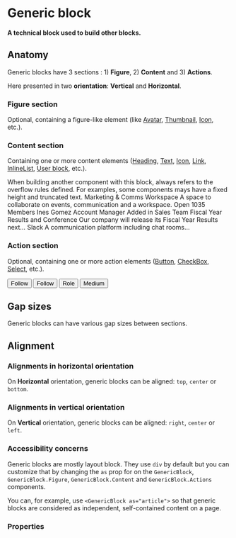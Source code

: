 
# Generic block

**A technical block used to build other blocks.**

## Anatomy

Generic blocks have 3 sections : 1) **Figure**, 2) **Content** and 3) **Actions**.

Here presented in two **orientation**: **Vertical** and **Horizontal**.

<DemoBlock orientation="horizontal" vAlign="space-evenly">
    <GenericBlock orientation="vertical" vAlign="center">
        <GenericBlock.Figure>
            <Placeholder name="1" height={64} width={64} />
        </GenericBlock.Figure>
        <GenericBlock.Content>
            <Placeholder name="2" height={52} width={104} />
        </GenericBlock.Content>
        <GenericBlock.Actions>
            <Placeholder name="3" width={80} />
        </GenericBlock.Actions>
    </GenericBlock>
    <GenericBlock orientation="horizontal">
        <GenericBlock.Figure>
            <Placeholder name="1" />
        </GenericBlock.Figure>
        <GenericBlock.Content>
            <Placeholder name="2" width={122} />
        </GenericBlock.Content>
        <GenericBlock.Actions>
            <Placeholder name="3" width={80} textAlign="right" />
        </GenericBlock.Actions>
    </GenericBlock>
</DemoBlock>

### Figure section

Optional, containing a figure-like element (like [Avatar](/product/components/avatar/), [Thumbnail](/product/components/thumbnail/), [Icon](/product/components/icon/), etc.).

<DemoBlock orientation="horizontal" hAlign="bottom" vAlign="space-evenly">
    <GenericBlock as="article" orientation="vertical" vAlign="center">
        <GenericBlock.Figure>
            <Avatar image="/demo-assets/persona.png" alt="Emmitt O Lum. Profile Photo" size="l" />
        </GenericBlock.Figure>
        <GenericBlock.Content>
            <Placeholder name="2" height={52} width={104} />
        </GenericBlock.Content>
        <GenericBlock.Actions>
            <Placeholder name="3" width={80} />
        </GenericBlock.Actions>
    </GenericBlock>
    <GenericBlock as="article" orientation="vertical" vAlign="center">
        <GenericBlock.Figure>
            <Thumbnail image="/demo-assets/landscape3.jpg" alt="Book" variant="rounded" size="xl" />
        </GenericBlock.Figure>
        <GenericBlock.Content>
            <Placeholder name="2" height={52} width={104} />
        </GenericBlock.Content>
        <GenericBlock.Actions>
            <Placeholder name="3" width={80} />
        </GenericBlock.Actions>
    </GenericBlock>
    <GenericBlock as="article" orientation="vertical" vAlign="center">
        <GenericBlock.Figure>
            <Icon icon={mdiPlus} size="l" hasShape />
        </GenericBlock.Figure>
        <GenericBlock.Content>
            <Placeholder name="2" height={52} width={104} />
        </GenericBlock.Content>
        <GenericBlock.Actions>
            <Placeholder name="3" width={80} />
        </GenericBlock.Actions>
    </GenericBlock>
</DemoBlock>

### Content section

Containing one or more content elements ([Heading](/product/components/heading/), [Text](/product/components/text/), [Icon](/product/components/icon/), [Link](/product/components/link), [InlineList](/product/components/inline-list/), [User block](/product/components/user-block/), etc.).

<Message kind="warning" hasBackground>
    When building another component with this block, always refers to the overflow rules defined.
    For examples, some components mays have a fixed height and truncated text.
</Message>

<DemoBlock orientation="vertical" gap="huge" vAlign="center" hAlign="bottom">
    <GenericBlock as="article" orientation="horizontal" style={{ width: 494 }}>
        <GenericBlock.Figure>
            <Placeholder name="1" height={64} width={64} />
        </GenericBlock.Figure>
        <GenericBlock.Content>
            <Heading as="h2" typography="subtitle2">
                Marketing & Comms Workspace
            </Heading>
            <Text as="p" truncate typography="body1" color="dark" colorVariant="L2">
                A space to collaborate on events, communication and a workspace.
            </Text>
            <InlineList typography="body1" color="dark" colorVariant="L2">
                <Text as="span">
                    <Icon icon={mdiEarth} /> Open
                </Text>
                <Text as="span">1035 Members</Text>
            </InlineList>
        </GenericBlock.Content>
        <GenericBlock.Actions hAlign="center">
            <Placeholder name="3" width={80} textAlign="right" />
        </GenericBlock.Actions>
    </GenericBlock>
    <GenericBlock as="article" orientation="horizontal" style={{ width: 450 }}>
        <GenericBlock.Figure>
            <Placeholder name="1" />
        </GenericBlock.Figure>
        <GenericBlock.Content>
            <Heading as="h2" typography="subtitle1">
                Ines Gomez
            </Heading>
            <InlineList typography="body1" color="dark" colorVariant="L2">
                <Text as="span">Account Manager</Text>
                <Text as="span">
                    Added in <Link href="#">Sales Team</Link>
                </Text>
            </InlineList>
        </GenericBlock.Content>
        <GenericBlock.Actions hAlign="center">
            <Placeholder name="3" width={72} textAlign="right" />
        </GenericBlock.Actions>
    </GenericBlock>
</DemoBlock>

<DemoBlock orientation="horizontal" vAlign="space-evenly">
    <GenericBlock as="article" orientation="vertical" vAlign="center" gap="big" style={{ maxWidth: 216 }}>
        <GenericBlock.Figure>
            <Placeholder name="2" height={154} width={216} />
        </GenericBlock.Figure>
        <GenericBlock.Content className="lumx-spacing-padding-horizontal-big" vAlign="left" gap="tiny">
            <UserBlock name="Emmitt O. Lum" avatarProps={{ image: '/demo-assets/persona.png' }} size="s" />
            <Heading as="h2" typography="subtitle2">
                Fiscal Year Results and Conference
            </Heading>
            <Text as="p" typography="body1" color="dark" colorVariant="L2">
                Our company will release its Fiscal Year Results next…
            </Text>
        </GenericBlock.Content>
    </GenericBlock>
    <GenericBlock as="article" orientation="vertical" vAlign="center" style={{ maxWidth: 184 }}>
        <GenericBlock.Figure>
            <Placeholder name="1" height={64} width={64} />
        </GenericBlock.Figure>
        <GenericBlock.Content>
            <Heading as="h2" typography="subtitle2">
                Slack
            </Heading>
            <Text as="p" typography="body1" color="dark" colorVariant="L2">
                A communication platform including chat rooms…
            </Text>
        </GenericBlock.Content>
        <GenericBlock.Actions>
            <Placeholder name="3" width={80} />
        </GenericBlock.Actions>
    </GenericBlock>
</DemoBlock>

### Action section

Optional, containing one or more action elements ([Button](/product/components/button), [CheckBox](/product/components/check-box), [Select](/product/components/select), etc.).

<DemoBlock orientation="horizontal" vAlign="space-evenly">
    <GenericBlock as="article" orientation="vertical" vAlign="center">
        <GenericBlock.Figure>
            <Placeholder name="1" />
        </GenericBlock.Figure>
        <GenericBlock.Content>
            <Placeholder name="2" height={52} width={104} />
        </GenericBlock.Content>
        <GenericBlock.Actions>
            <Button emphasis="medium" size="m" leftIcon={mdiStarOutline}>
                Follow
            </Button>
        </GenericBlock.Actions>
    </GenericBlock>
    <GenericBlock as="article" orientation="vertical" vAlign="center">
        <GenericBlock.Figure>
            <Placeholder name="1" width={64} height={64} />
        </GenericBlock.Figure>
        <GenericBlock.Content>
            <Placeholder name="2" height={52} width={104} />
        </GenericBlock.Content>
        <GenericBlock.Actions>
            <Button emphasis="medium" size="s">
                Follow
            </Button>
        </GenericBlock.Actions>
    </GenericBlock>
</DemoBlock>

<DemoBlock orientation="vertical" gap="huge" vAlign="center" hAlign="bottom">
    <GenericBlock as="article" orientation="horizontal" style={{ maxWidth: 517 }} gap="medium">
        <GenericBlock.Figure>
            <Placeholder name="1" />
        </GenericBlock.Figure>
        <GenericBlock.Content>
            <Placeholder name="2" textAlign="left" width={244} />
        </GenericBlock.Content>
        <GenericBlock.Actions hAlign="center" gap="tiny">
            <Button emphasis="medium" size="m" rightIcon={mdiMenuDown}>
                Role
            </Button>
            <Button emphasis="medium" size="m" leftIcon={mdiClose}>
                Medium
            </Button>
        </GenericBlock.Actions>
    </GenericBlock>
    <GenericBlock as="article" orientation="horizontal" style={{ maxWidth: 424, width: '100%' }} gap="medium">
        <GenericBlock.Figure>
            <Placeholder name="1" height={64} width={64} />
        </GenericBlock.Figure>
        <GenericBlock.Content>
            <Placeholder name="2" textAlign="left" height={64} width="100%" />
        </GenericBlock.Content>
        <GenericBlock.Actions hAlign="center">
            <Checkbox isDisabled inputProps={{ 'aria-label': 'Select row' }} />
        </GenericBlock.Actions>
    </GenericBlock>
</DemoBlock>

## Gap sizes

Generic blocks can have various gap sizes between sections.

<DemoBlock orientation="horizontal" vAlign="space-evenly" demo="sizes" />

## Alignment

### Alignments in horizontal orientation

On **Horizontal** orientation, generic blocks can be aligned: `top`, `center` or `bottom`.

<DemoBlock orientation="horizontal" vAlign="space-evenly" demo="horizontal-alignment" />

### Alignments in vertical orientation

On **Vertical** orientation, generic blocks can be aligned: `right`, `center` or `left`.

<DemoBlock orientation="horizontal" vAlign="space-evenly" demo="vertical-alignment" />

### Accessibility concerns

Generic blocks are mostly layout block. They use `div` by default but you can customize that by changing the `as` prop for on the `GenericBlock`, `GenericBlock.Figure`, `GenericBlock.Content` and `GenericBlock.Actions` components.

You can, for example, use `<GenericBlock as="article">` so that generic blocks are considered as independent, self-contained content on a page.

### Properties

<PropTable component="GenericBlock" />
